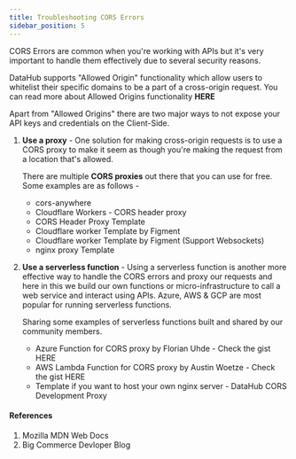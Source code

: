 ```yaml
---
title: Troubleshooting CORS Errors
sidebar_position: 5
---
```



CORS Errors are common when you're working with APIs but it's very important to handle them effectively due to several security reasons.

DataHub supports "Allowed Origin" functionality which allow users to whitelist their specific domains to be a part of a cross-origin request. You can read more about Allowed Origins functionality <Link to="/quickstart/settings-and-security#add-allowed-origin">**HERE**</Link>

Apart from "Allowed Origins" there are two major ways to not expose your API keys and credentials on the Client-Side.

1. **Use a proxy** - One solution for making cross-origin requests is to use a CORS proxy to make it seem as though you're making the request from a location that's allowed.

   There are multiple <Link to="https://gist.github.com/jimmywarting/ac1be6ea0297c16c477e17f8fbe51347">**CORS proxies**</Link> out there that you can use for free. Some examples are as follows -

   - <Link to="https://github.com/Rob--W/cors-anywhere">cors-anywhere</Link>
   - <Link to="https://developers.cloudflare.com/workers/examples/cors-header-proxy">
       Cloudflare Workers - CORS header proxy
     </Link>
   - <Link to="https://github.com/cloudflare/template-registry/blob/f2a21ff87a4f9c60ce1d426e9e8d2e6807b786fd/templates/javascript/cors_header_proxy.js">
       CORS Header Proxy Template
     </Link>
   - <Link to="https://gist.github.com/ajcronk/d97fc7e5f1f1d9754753b28e8dd187b1">
       Cloudflare worker Template by Figment
     </Link>
   - <Link to="https://gist.github.com/mkornatz/d7daca0203260340ffff7e85399a48db">
       Cloudflare worker Template by Figment (Support Websockets)
     </Link>
   - <Link to="https://gist.github.com/mkornatz/24e573923d6340b1aca8487225eb65e2">
       nginx proxy Template
     </Link>

2. **Use a serverless function** - Using a serverless function is another more effective way to handle the CORS errors and proxy our requests and here in this we build our own functions or micro-infrastructure to call a web service and interact using APIs. Azure, AWS & GCP are most popular for running serverless functions.

   Sharing some examples of serverless functions built and shared by our community members.

   - Azure Function for CORS proxy by <Link to="https://github.com/floAr">Florian Uhde</Link> - Check the gist <Link to="https://gist.github.com/floAr/95db6ed96b1b0cf70a0513698a3979f7">HERE</Link>
   - AWS Lambda Function for CORS proxy by <Link to="https://github.com/AustinWoetzel">Austin Woetze</Link> - Check the gist <Link to="https://gist.github.com/AustinWoetzel/da808287f35effd2419ef44ed8593054">HERE</Link>
   - Template if you want to host your own nginx server - <Link to="https://github.com/figment-networks/datahub-cors-dev-proxy">DataHub CORS Development Proxy</Link>

#### References

1. <Link to="https://developer.mozilla.org/en-US/docs/Web/HTTP/CORS">
     Mozilla MDN Web Docs
   </Link>
2. <Link to="https://medium.com/bigcommerce-developer-blog/lets-talk-about-cors-84800c726919">
     Big Commerce Devloper Blog
   </Link>
